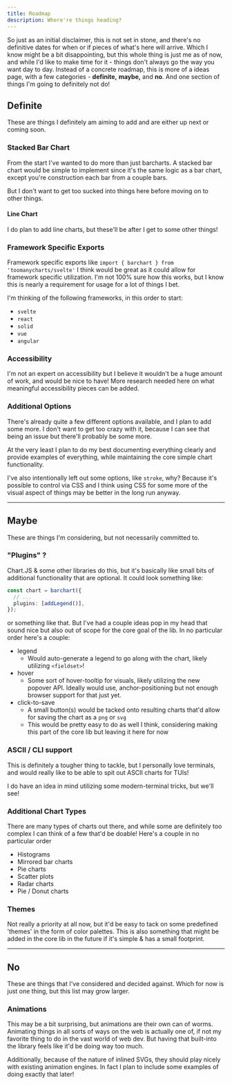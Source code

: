 ```yaml
---
title: Roadmap
description: Where're things heading?
---
```


So just as an initial disclaimer, this is not set in stone, and there's no definitive dates for when or if pieces of what's here will arrive. Which I know might be a bit disappointing, but this whole thing is just me as of now, and while I'd like to make time for it - things don't always go the way you want day to day. Instead of a concrete roadmap, this is more of a ideas page, with a few categories - **definite,** **maybe,** and **no**. And one section of things I'm going to definitely not do!

## Definite

These are things I definitely am aiming to add and are either up next or coming soon.

### Stacked Bar Chart

From the start I've wanted to do more than just barcharts. A stacked bar chart would be simple to implement since it's the same logic as a bar chart, except you're construction each bar from a couple bars.

But I don't want to get too sucked into things here before moving on to other things.

#### Line Chart

I do plan to add line charts, but these'll be after I get to some other things!

### Framework Specific Exports

Framework specific exports like `import { barchart } from 'toomanycharts/svelte'` I think would be great as it could allow for framework specific utilization. I'm not 100% sure how this works, but I know this is nearly a requirement for usage for a lot of things I bet.

I'm thinking of the following frameworks, in this order to start:

- `svelte`
- `react`
- `solid`
- `vue`
- `angular`

### Accessibility

I'm not an expert on accessibility but I believe it wouldn't be a huge amount of work, and would be nice to have! More research needed here on what meaningful accessibility pieces can be added.

### Additional Options

There's already quite a few different options available, and I plan to add some more. I don't want to get too crazy with it, because I can see that being an issue but there'll probably be some more.

At the very least I plan to do my best documenting everything clearly and provide examples of everything, while maintaining the core simple chart functionality.

I've also intentionally left out some options, like `stroke`, why? Because it's possible to control via CSS and I think using CSS for some more of the visual aspect of things may be better in the long run anyway.

---

## Maybe

These are things I'm considering, but not necessarily committed to.

### "Plugins" ?

Chart.JS & some other libraries do this, but it's basically like small bits of additional functionality that are optional. It could look something like:

```ts
const chart = barchart({
  // ...
  plugins: [addLegend()],
});
```

or something like that. But I've had a couple ideas pop in my head that sound nice but also out of scope for the core goal of the lib. In no particular order here's a couple:

- legend
  - Would auto-generate a legend to go along with the chart, likely utilizing `<fieldset>`!
- hover
  - Some sort of hover-tooltip for visuals, likely utilizing the new popover API. Ideally would use, anchor-positioning but not enough browser support for that just yet.
- click-to-save
  - A small button(s) would be tacked onto resulting charts that'd allow for saving the chart as a `png` or `svg`
  - This would be pretty easy to do as well I think, considering making this part of the core lib but leaving it here for now

### ASCII / CLI support

This is definitely a tougher thing to tackle, but I personally love terminals, and would really like to be able to spit out ASCII charts for TUIs!

I do have an idea in mind utilizing some modern-terminal tricks, but we'll see!

### Additional Chart Types

There are many types of charts out there, and while some are definitely too complex I can think of a few that'd be doable! Here's a couple in no particular order

- Histograms
- Mirrored bar charts
- Pie charts
- Scatter plots
- Radar charts
- Pie / Donut charts

### Themes

Not really a priority at all now, but it'd be easy to tack on some predefined 'themes' in the form of color palettes. This is also something that might be added in the core lib in the future if it's simple & has a small footprint.

---

## No

These are things that I've considered and decided against. Which for now is just one thing, but this list may grow larger.

### Animations

This may be a bit surprising, but animations are their own can of worms. Animating things in all sorts of ways on the web is actually one of, if not my favorite thing to do in the vast world of web dev. But having that built-into the library feels like it'd be doing way too much.

Additionally, because of the nature of inlined SVGs, they should play nicely with existing animation engines. In fact I plan to include some examples of doing exactly that later!
